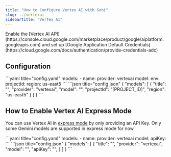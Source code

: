 ```yaml
---
title: "How to Configure Vertex AI with Gobi"
slug: ../vertexai
sidebarTitle: "Vertex AI"
---
```


<Info>
  Enable the [Vertex AI API](https://console.cloud.google.com/marketplace/product/google/aiplatform.googleapis.com)
  and set up [Google Application Default Credentials](https://cloud.google.com/docs/authentication/provide-credentials-adc)
</Info>

## Configuration

<Tabs>
    <Tab title="YAML">
    ```yaml title="config.yaml"
    models:
      - name: <MODEL_NAME>
        provider: vertexai
        model: <MODEL_ID>
        env:
          projectId: <PROJECT_ID>
          region: us-east5
    ```
    </Tab>
    <Tab title="JSON (Deprecated)">
    ```json title="config.json"
    {
      "models": [
        {
          "title": "<MODEL_NAME>",
          "provider": "vertexai",
          "model": "<MODEL_ID>",
          "projectId": "[PROJECT_ID]",
          "region": "us-east5"
        }
      ]
    }
    ```
    </Tab>
</Tabs>

## How to Enable Vertex AI Express Mode

You can use Vertex AI in [express mode](https://cloud.google.com/vertex-ai/generative-ai/docs/start/express-mode/overview) by only providing an API Key. Only some Gemini models are supported in express mode for now.

<Tabs>
    <Tab title="YAML">
    ```yaml title="config.yaml"
    models:
      - name: <MODEL_NAME>
        provider: vertexai
        model: <MODEL_ID>
        apiKey: <YOUR_GOOGLE_CLOUD_API_KEY>
    ```
    </Tab>
    <Tab title="JSON (Deprecated)">
    ```json title="config.json"
    {
      "models": [
        {
          "title": "<MODEL_NAME>",
          "provider": "vertexai",
          "model": "<MODEL_ID>",
          "apiKey": "<YOUR_GOOGLE_CLOUD_API_KEY>",
        }
      ]
    }
    ```
    </Tab>
</Tabs>